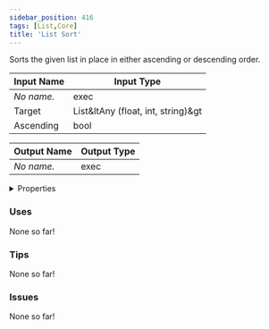 ```yaml
---
sidebar_position: 416
tags: [List,Core]
title: 'List Sort'
---
```


Sorts the given list in place in either ascending or descending order.



<DocusaurusSvg />

| Input Name | Input Type |
|-----------|-----------|
| *No name.* | exec |
| Target | List&ltAny (float, int, string)&gt |
| Ascending | bool |

| Output Name | Output Type |
|-----------|-----------|
| *No name.* | exec |


<details>
  <summary>Properties</summary>
  <div>
    <div>
    <table>
      <thead>
        <tr>
          <th>Is beta required?</th>
          <th>No</th>
        </tr>
        <tr>
          <th>Is this chip a trolling risk?</th>
          <th>No</th>
        </tr>
        <tr>
          <th>Is this chip a role assignment risk?</th>
          <th>No</th>
        </tr>
        <tr>
          <th>Chip UUID</th>
          <th>cc967d66-b201-464e-bddd-a7cf47124fec</th>
        </tr>
        <tr>
          <th>Room availability</th>
          <th>Available everywhere</th>
        </tr>
      </thead>
    </table>
    </div>
  </div>
</details>

### Uses

None so far!

### Tips

None so far!

### Issues

None so far!